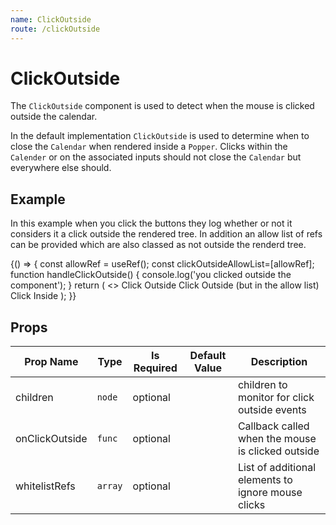 ```yaml
---
name: ClickOutside
route: /clickOutside
---
```


# ClickOutside
The `ClickOutside` component is used to detect when the mouse is clicked outside the calendar.

In the default implementation `ClickOutside` is used to determine when to close the `Calendar` when rendered inside a `Popper`. 
Clicks within the `Calender` or on the associated inputs should not close the `Calendar` but everywhere else should.

## Example
In this example when you click the buttons they log whether or not it considers it a click outside the rendered tree. 
In addition an allow list of refs can be provided which are also classed as not outside the renderd tree.

<Playground>
{() => {
    const allowRef = useRef();
    const clickOutsideAllowList=[allowRef];
    function handleClickOutside() {
        console.log('you clicked outside the component');
    }
    return (
        <>
            <DemoButtonBar>
                <DemoButton>Click Outside</DemoButton>
                <DemoButton ref={allowRef}>Click Outside (but in the allow list)</DemoButton>
            </DemoButtonBar>
            <ClickOutside
                onClickOutside={handleClickOutside}
                whitelistRefs={clickOutsideAllowList}
            >
                <DemoButton>Click Inside</DemoButton>
            </ClickOutside>
        </>
    );
}}
</Playground>

## Props 
| Prop Name | Type | Is Required | Default Value | Description |
|-|-|-|-|-|
| children| `node`| optional| | children to monitor for click outside events|
| onClickOutside| `func`| optional| | Callback called when the mouse is clicked outside|
| whitelistRefs| `array`| optional| | List of additional elements to ignore mouse clicks|
